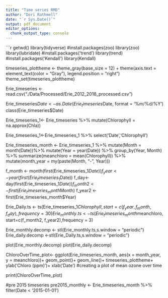 ```yaml
---
title: "Time series RMD"
author: "Dori Rathmell"
date: "`r Sys.Date()`"
output: pdf_document
editor_options: 
  chunk_output_type: console
---
```

```r
getwd()
library(tidyverse)
#install.packages(zoo)
library(zoo)
library(lubridate)
#install.packages('trend')
library(trend)
#install.packages('Kendall')
library(Kendall)

timeseries_plottheme <- theme_gray(base_size = 12) +
  theme(axis.text = element_text(color = "Gray"), 
        legend.position = "right")
theme_set(timeseries_plottheme)

Erie_timeseries <- read.csv("./Data/Processed/Erie_2012_2018_processed.csv")

Erie_timeseries$Date <- as.Date(Erie_timeseries$Date, format = '%m/%d/%Y')
class(Erie_timeseries$Date)

Erie_timeseries_1<- 
  Erie_timeseries %>% 
  mutate(Chlorophyll = na.approx(Chla))

Erie_timeseries_1<-Erie_timeseries_1 %>% 
  select('Date','Chlorophyll')

Erie_timeseries_month <-
  Erie_timeseries_1 %>% 
  mutate(Month = month(Date))%>%
  mutate(Year = year(Date)) %>% 
  group_by(Year, Month) %>% 
  summarize(meanchloro = mean(Chlorophyll)) %>% 
              mutate(month_year = my(paste(Month, "-", Year)))

f_month <- month(first(Erie_timeseries_1$Date))
f_year <- year(first(Erie_timeseries_1$Date))
f_day<- day(first(Erie_timeseries_1$Date))
f_month2 <- first(Erie_timeseries_month$Month)
f_year2 <- first(Erie_timeseries_month$Year)

Erie_Daily.ts <- ts(Erie_timeseries_1$Chlorophyll, 
                             start=c(f_year,f_month, f_day),frequency=30) 
Erie_monthly.ts <- ts(Erie_timeseries_month$meanchloro,
                               start=c(f_month2, f_year2),frequency = 3)

Erie_monthly.decomp <- stl(Erie_monthly.ts,s.window = "periodic")
Erie_daily.decomp <-stl(Erie_Daily.ts,s.window = "periodic")

plot(Erie_monthly.decomp)
plot(Erie_daily.decomp)

ChloroOverTime_plot<-
  ggplot(Erie_timeseries_month, aes(x = month_year, y = meanchloro))+
  geom_point()+
  geom_line()+
  timeseries_plottheme+
  ylab('Chloro (ppm)')+
  xlab('Date')
#creating a plot of mean ozone over time 

print(ChloroOverTime_plot)

#pre 2015 timeseries
pre2015_monthly <-
  Erie_timeseries_month %>% filter(Date < '2015-01-01')


